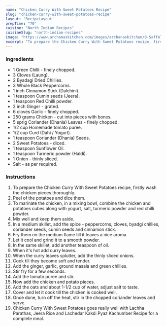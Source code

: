 ---
name: "Chicken Curry With Sweet Potatoes Recipe"
slug: "chicken-curry-with-sweet-potatoes-recipe"
layout: 'RecipeLayout'
prepTime: "70"
cuisine: "North Indian Recipes"
cuisineSlug: "north-indian-recipes"
image: "https://www.archanaskitchen.com/images/archanaskitchen/0-Saffola_FitFoodie/8-Chicken_Curry_With_Potatoes_Recipe_Saffola_Oats_Fit_Foodie-1.jpg"
excerpt: "To prepare the Chicken Curry With Sweet Potatoes recipe, firstly wash the chicken pieces thoroughly"
---

### Ingredients

- 1 Green Chilli - finely chopped.
- 3 Cloves (Laung).
- 2 Byadagi Dried Chillies.
- 3 Whole Black Peppercorns.
- 1 inch Cinnamon Stick (Dalchini).
- 1 teaspoon Cumin seeds (Jeera).
- 1 teaspoon Red Chilli powder.
- 2 inch Ginger - grated.
- 6 cloves Garlic - finely chopped.
- 250 grams Chicken - cut into pieces with bones.
- 5 sprig Coriander (Dhania) Leaves - finely chopped.
- 1/2 cup Homemade tomato puree.
- 1/2 cup Curd (Dahi / Yogurt).
- 1 teaspoon Coriander (Dhania) Seeds.
- 2 Sweet Potatoes - diced.
- 1 teaspoon Sunflower Oil.
- 1 teaspoon Turmeric powder (Haldi).
- 1 Onion - thinly sliced.
- Salt - as per required.

### Instructions

1. To prepare the Chicken Curry With Sweet Potatoes recipe, firstly wash the chicken pieces thoroughly.
1. Peel of the potatoes and dice them.
1. To marinate the chicken, in a mixing bowl, combine the chicken and potatoes cubes along with yogurt, salt, turmeric powder and red chilli powder.
1. Mix well and keep them aside.
1. In a medium skillet, add the spice - peppercorns, cloves, byadgi chillies, coriander seeds, cumin seeds and cinnamon stick.
1. Fry them on the medium flame till it leaves a nice aroma.
1. Let it cool and grind it to a smooth powder.
1. In the same skillet, add another teaspoon of oil.
1. When it's hot add curry leaves.
1. When the curry leaves splutter, add the thinly sliced onions.
1. Cook till they become soft and tender.
1. Add the ginger, garlic, ground masala and green chillies.
1. Stir fry for a few seconds.
1. Add the tomato puree and stir.
1. Now add the chicken and potato pieces.
1. Add the oats and about 1-1/2 cup of water, adjust salt to taste.
1. Cover and let it cook till the chicken is cooked well.
1. Once done, turn off the heat, stir in the chopped coriander leaves and serve.
1. Chicken Curry With Sweet Potatoes goes really well with  Lachha Parathas, Jeera Rice and Lachedar Kakdi Pyaz Kachumber Recipe for a complete meal.
